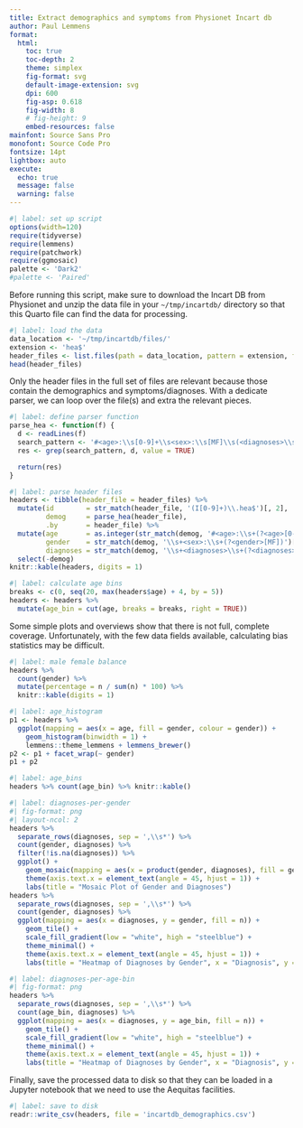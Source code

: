 ```yaml
---
title: Extract demographics and symptoms from Physionet Incart db
author: Paul Lemmens
format:
  html:
    toc: true
    toc-depth: 2
    theme: simplex
    fig-format: svg
    default-image-extension: svg
    dpi: 600
    fig-asp: 0.618
    fig-width: 8
    # fig-height: 9
    embed-resources: false
mainfont: Source Sans Pro
monofont: Source Code Pro
fontsize: 14pt
lightbox: auto
execute:
  echo: true
  message: false
  warning: false
---
```


```r
#| label: set up script
options(width=120)
require(tidyverse)
require(lemmens)
require(patchwork)
require(ggmosaic)
palette <- 'Dark2'
#palette <- 'Paired'
```

Before running this script, make sure to download the Incart DB from Physionet and unzip the data file in your `~/tmp/incartdb/` directory so that this Quarto file can find the data for processing.

```r
#| label: load the data
data_location <- '~/tmp/incartdb/files/'
extension <- 'hea$'
header_files <- list.files(path = data_location, pattern = extension, full.names = TRUE)
head(header_files)
```

Only the header files in the full set of files are relevant because those contain the demographics and symptoms/diagnoses. With a dedicate parser, we can loop over the file(s) and extra the relevant pieces.

```r
#| label: define parser function
parse_hea <- function(f) {
  d <- readLines(f)
  search_pattern <- '#<age>:\\s[0-9]+\\s<sex>:\\s[MF]\\s(<diagnoses>\\s.+)?$'
  res <- grep(search_pattern, d, value = TRUE)

  return(res)
}
```

```r
#| label: parse header files
headers <- tibble(header_file = header_files) %>%
  mutate(id        = str_match(header_file, '(I[0-9]+)\\.hea$')[, 2],
         demog     = parse_hea(header_file),
         .by       = header_file) %>%
  mutate(age       = as.integer(str_match(demog, '#<age>:\\s+(?<age>[0-9][0-9])\\s+')[, 2]),
         gender    = str_match(demog, '\\s+<sex>:\\s+(?<gender>[MF])')[, 2],
         diagnoses = str_match(demog, '\\s+<diagnoses>\\s+(?<diagnoses>.+)$')[, 2]) %>%
  select(-demog)
knitr::kable(headers, digits = 1)
```

```r
#| label: calculate age bins
breaks <- c(0, seq(20, max(headers$age) + 4, by = 5))
headers <- headers %>%
  mutate(age_bin = cut(age, breaks = breaks, right = TRUE))
```

Some simple plots and overviews show that there is not full, complete coverage. Unfortunately, with the few data fields available, calculating bias statistics may be difficult.

```r
#| label: male female balance
headers %>%
  count(gender) %>%
  mutate(percentage = n / sum(n) * 100) %>%
  knitr::kable(digits = 1)
```


```r
#| label: age_histogram
p1 <- headers %>%
  ggplot(mapping = aes(x = age, fill = gender, colour = gender)) +
    geom_histogram(binwidth = 1) +
    lemmens::theme_lemmens + lemmens_brewer()
p2 <- p1 + facet_wrap(~ gender)
p1 + p2
```

```r
#| label: age_bins
headers %>% count(age_bin) %>% knitr::kable()
```

```r
#| label: diagnoses-per-gender
#| fig-format: png
#| layout-ncol: 2
headers %>%
  separate_rows(diagnoses, sep = ',\\s*') %>%
  count(gender, diagnoses) %>%
  filter(!is.na(diagnoses)) %>%
  ggplot() +
    geom_mosaic(mapping = aes(x = product(gender, diagnoses), fill = gender)) +
    theme(axis.text.x = element_text(angle = 45, hjust = 1)) +
    labs(title = "Mosaic Plot of Gender and Diagnoses")
headers %>%
  separate_rows(diagnoses, sep = ',\\s*') %>%
  count(gender, diagnoses) %>%
  ggplot(mapping = aes(x = diagnoses, y = gender, fill = n)) +
    geom_tile() +
    scale_fill_gradient(low = "white", high = "steelblue") +
    theme_minimal() +
    theme(axis.text.x = element_text(angle = 45, hjust = 1)) +
    labs(title = "Heatmap of Diagnoses by Gender", x = "Diagnosis", y = "Gender")
```

```r
#| label: diagnoses-per-age-bin
#| fig-format: png
headers %>%
  separate_rows(diagnoses, sep = ',\\s*') %>%
  count(age_bin, diagnoses) %>%
  ggplot(mapping = aes(x = diagnoses, y = age_bin, fill = n)) +
    geom_tile() +
    scale_fill_gradient(low = "white", high = "steelblue") +
    theme_minimal() +
    theme(axis.text.x = element_text(angle = 45, hjust = 1)) +
    labs(title = "Heatmap of Diagnoses by Gender", x = "Diagnosis", y = "Age bin")
```


Finally, save the processed data to disk so that they can be loaded in a Jupyter notebook that we need to use the Aequitas facilities.

```r
#| label: save to disk
readr::write_csv(headers, file = 'incartdb_demographics.csv')
```
